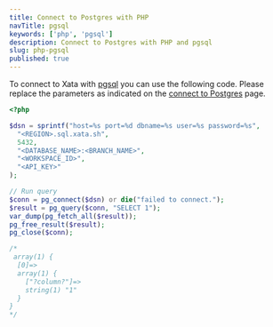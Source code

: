 ```yaml
---
title: Connect to Postgres with PHP
navTitle: pgsql
keywords: ['php', 'pgsql']
description: Connect to Postgres with PHP and pgsql
slug: php-pgsql
published: true
---
```


To connect to Xata with [pgsql](https://www.php.net/manual/en/book.pgsql.php) you can use the following code.
Please replace the parameters as indicated on the [connect to Postgres](/docs/postgres) page.

```php
<?php

$dsn = sprintf("host=%s port=%d dbname=%s user=%s password=%s",
  "<REGION>.sql.xata.sh",
  5432,
  "<DATABASE_NAME>:<BRANCH_NAME>",
  "<WORKSPACE_ID>",
  "<API_KEY>"
);

// Run query
$conn = pg_connect($dsn) or die("failed to connect.");
$result = pg_query($conn, "SELECT 1");
var_dump(pg_fetch_all($result));
pg_free_result($result);
pg_close($conn);

/*
 array(1) {
  [0]=>
  array(1) {
    ["?column?"]=>
    string(1) "1"
  }
}
*/
```
